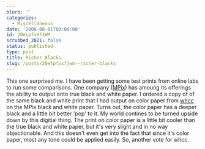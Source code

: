 ```yaml
---
blurb: ''
categories:
  - Miscellaneous
date: '2006-08-01T00:00:00'
id: 20eLpfvXFJWM
scrubbed_2021: false
status: published
type: post
title: Richer Blacks
slug: /posts/20elpfvxfjwm--richer-blacks
---
```


This one surprised me. I have been getting some test prints from
online labs to run some comparisons. One company
([MPix](http://www.mpix.com/)) has amoung its offerings the ability
to output onto true black and white paper. I ordered a copy of of
the same black and white print that I had output on color paper
from [whcc](http://www.whcc.com/) on the MPix black and white
paper. Turns out, the color paper has a deeper black and a little
bit better 'pop' to it. My world contines to be turned upside down
by this digitial thing. The print on color paper is a little bit
cooler than the true black and white paper, but it's very slight
and in no way objectionable. And this doesn't even get into the
fact that since it's color paper, most any tone could be applied
easily. So, another vote for whcc.
